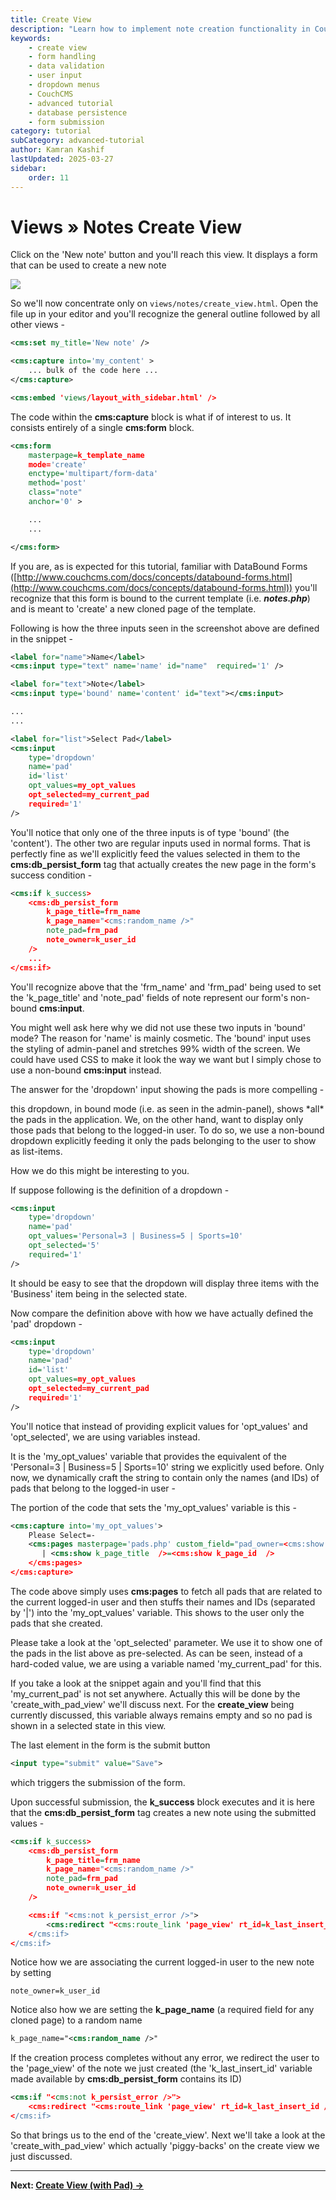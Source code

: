 ---
title: Create View
description: "Learn how to implement note creation functionality in CouchCMS, including form handling, data validation, and user-specific pad selection."
keywords:
    - create view
    - form handling
    - data validation
    - user input
    - dropdown menus
    - CouchCMS
    - advanced tutorial
    - database persistence
    - form submission
category: tutorial
subCategory: advanced-tutorial
author: Kamran Kashif
lastUpdated: 2025-03-27
sidebar:
    order: 11
---

# Views » Notes Create View

Click on the 'New note' button and you'll reach this view. It displays a form that can be used to create a new note

![](./img/scr3.png)

So we'll now concentrate only on `views/notes/create_view.html`. Open the file up in your editor and you'll recognize
the general outline followed by all other views -

```xml
<cms:set my_title='New note' />

<cms:capture into='my_content' >
    ... bulk of the code here ...
</cms:capture>

<cms:embed 'views/layout_with_sidebar.html' />
```

The code within the **cms:capture** block is what if of interest to us. It consists entirely of a single **cms:form**
block.

```xml
<cms:form
    masterpage=k_template_name
    mode='create'
    enctype='multipart/form-data'
    method='post'
    class="note"
    anchor='0' >

    ...
    ...

</cms:form>
```

If you are, as is expected for this tutorial, familiar with DataBound Forms
([http://www.couchcms.com/docs/concepts/databound-forms.html](http://www.couchcms.com/docs/concepts/databound-forms.html))
you'll recognize that this form is bound to the current template (i.e. **_notes.php_**) and is meant to 'create' a new
cloned page of the template.

Following is how the three inputs seen in the screenshot above are defined in the snippet -

```xml
<label for="name">Name</label>
<cms:input type="text" name='name' id="name"  required='1' />

<label for="text">Note</label>
<cms:input type='bound' name='content' id="text"></cms:input>

...
...

<label for="list">Select Pad</label>
<cms:input
    type='dropdown'
    name='pad'
    id='list'
    opt_values=my_opt_values
    opt_selected=my_current_pad
    required='1'
/>
```

You'll notice that only one of the three inputs is of type 'bound' (the 'content'). The other two are regular inputs
used in normal forms. That is perfectly fine as we'll explicitly feed the values selected in them to the
**cms:db_persist_form** tag that actually creates the new page in the form's success condition -

```xml
<cms:if k_success>
    <cms:db_persist_form
        k_page_title=frm_name
        k_page_name="<cms:random_name />"
        note_pad=frm_pad
        note_owner=k_user_id
    />
    ...
</cms:if>
```

You'll recognize above that the 'frm_name' and 'frm_pad' being used to set the 'k_page_title' and 'note_pad' fields of
note represent our form's non-bound **cms:input**.

You might well ask here why we did not use these two inputs in 'bound' mode? The reason for 'name' is mainly cosmetic.
The 'bound' input uses the styling of admin-panel and stretches 99% width of the screen. We could have used CSS to make
it look the way we want but I simply chose to use a non-bound **cms:input** instead.

The answer for the 'dropdown' input showing the pads is more compelling -

this dropdown, in bound mode (i.e. as seen in the admin-panel), shows \*all\* the pads in the application. We, on the
other hand, want to display only those pads that belong to the logged-in user. To do so, we use a non-bound dropdown
explicitly feeding it only the pads belonging to the user to show as list-items.

How we do this might be interesting to you.

If suppose following is the definition of a dropdown -

```xml
<cms:input
    type='dropdown'
    name='pad'
    opt_values='Personal=3 | Business=5 | Sports=10'
    opt_selected='5'
    required='1'
/>
```

It should be easy to see that the dropdown will display three items with the 'Business' item being in the selected
state.

Now compare the definition above with how we have actually defined the 'pad' dropdown -

```xml
<cms:input
    type='dropdown'
    name='pad'
    id='list'
    opt_values=my_opt_values
    opt_selected=my_current_pad
    required='1'
/>
```

You'll notice that instead of providing explicit values for 'opt_values' and 'opt_selected', we are using variables
instead.

It is the 'my_opt_values' variable that provides the equivalent of the 'Personal=3 | Business=5 | Sports=10' string we
explicitly used before. Only now, we dynamically craft the string to contain only the names (and IDs) of pads that
belong to the logged-in user -

The portion of the code that sets the 'my_opt_values' variable is this -

```xml
<cms:capture into='my_opt_values'>
    Please Select=-
    <cms:pages masterpage='pads.php' custom_field="pad_owner=<cms:show k_user_name />">
       | <cms:show k_page_title  />=<cms:show k_page_id  />
    </cms:pages>
</cms:capture>
```

The code above simply uses **cms:pages** to fetch all pads that are related to the current logged-in user and then
stuffs their names and IDs (separated by '|') into the 'my_opt_values' variable. This shows to the user only the pads
that she created.

Please take a look at the 'opt_selected' parameter. We use it to show one of the pads in the list above as pre-selected.
As can be seen, instead of a hard-coded value, we are using a variable named 'my_current_pad' for this.

If you take a look at the snippet again and you'll find that this 'my_current_pad' is not set anywhere. Actually this
will be done by the 'create_with_pad_view' we'll discuss next. For the **create_view** being currently discussed, this
variable always remains empty and so no pad is shown in a selected state in this view.

The last element in the form is the submit button

```xml
<input type="submit" value="Save">
```

which triggers the submission of the form.

Upon successful submission, the **k_success** block executes and it is here that the **cms:db_persist_form** tag creates
a new note using the submitted values -

```xml
<cms:if k_success>
    <cms:db_persist_form
        k_page_title=frm_name
        k_page_name="<cms:random_name />"
        note_pad=frm_pad
        note_owner=k_user_id
    />

    <cms:if "<cms:not k_persist_error />">
        <cms:redirect "<cms:route_link 'page_view' rt_id=k_last_insert_id />"  />
    </cms:if>
</cms:if>
```

Notice how we are associating the current logged-in user to the new note by setting

```
note_owner=k_user_id
```

Notice also how we are setting the **k_page_name** (a required field for any cloned page) to a random name

```xml
k_page_name="<cms:random_name />"
```

If the creation process completes without any error, we redirect the user to the 'page_view' of the note we just created
(the 'k_last_insert_id' variable made available by **cms:db_persist_form** contains its ID)

```xml
<cms:if "<cms:not k_persist_error />">
    <cms:redirect "<cms:route_link 'page_view' rt_id=k_last_insert_id />"  />
</cms:if>
```

So that brings us to the end of the 'create_view'. Next we'll take a look at the 'create_with_pad_view' which actually
'piggy-backs' on the create view we just discussed.

---

**Next:
[Create View (with Pad) →](<https://github.com/trendoman/Midware/tree/main/tutorials/Notejam-App/12-Create-View-(with-Pad).md#views--notes-create-view-with-pad>)**
